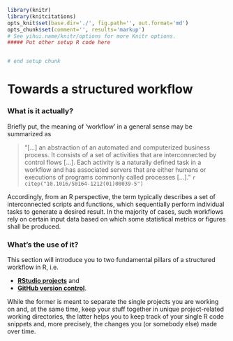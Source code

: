 ```r
library(knitr)
library(knitcitations)
opts_knit$set(base.dir='./', fig.path='', out.format='md')
opts_chunk$set(comment='', results='markup')
# See yihui.name/knitr/options for more Knitr options.
##### Put other setup R code here


# end setup chunk
```
# Towards a structured workflow

### What is it actually? 
Briefly put, the meaning of 'workflow' in a general sense may be summarized as 

<blockquote>
"[...] an abstraction of an automated and computerized business 
process. It consists of a set of activities that are interconnected by control 
flows [...]. Each activity is a naturally defined task in a workflow and has 
associated servers that are either humans or executions of programs commonly 
called processes [...]." `r citep("10.1016/S0164-1212(01)00039-5")`
</blockquote>

Accordingly, from an R perspective, the term typically describes a set of 
interconnected scripts and functions, which sequentially perform individual 
tasks to generate a desired result. In the majority of cases, such workflows
rely on certain input data based on which some statistical metrics or figures
shall be produced.

### What's the use of it?
This section will introduce you to two fundamental pillars of a structured 
workflow in R, i.e. 

* [**RStudio projects**](chapters/01_structured_workflow/projects.md) and
* [**GitHub version control**](chapters/01_structured_workflow/version_control.md).

While the former is meant to separate the single projects you are working on 
and, at the same time, keep your stuff together in unique project-related 
working directories, the latter helps you to keep track of your single R code 
snippets and, more precisely, the changes you (or somebody else) made over time.